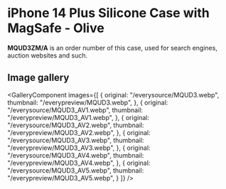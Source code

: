 
# iPhone 14 Plus Silicone Case with MagSafe - Olive

<Callout type='info' emoji='👉🏻'>**MQUD3ZM/A** is an order number of this case, used for search engines, auction websites and such.</Callout>

## Image gallery

<GalleryComponent
    images={[
      {
        original: "/everysource/MQUD3.webp",
        thumbnail: "/everypreview/MQUD3.webp",
      },
      {
        original: "/everysource/MQUD3_AV1.webp",
        thumbnail: "/everypreview/MQUD3_AV1.webp",
      },
      {
        original: "/everysource/MQUD3_AV2.webp",
        thumbnail: "/everypreview/MQUD3_AV2.webp",
      },
      {
        original: "/everysource/MQUD3_AV3.webp",
        thumbnail: "/everypreview/MQUD3_AV3.webp",
      },
      {
        original: "/everysource/MQUD3_AV4.webp",
        thumbnail: "/everypreview/MQUD3_AV4.webp",
      },
      {
        original: "/everysource/MQUD3_AV5.webp",
        thumbnail: "/everypreview/MQUD3_AV5.webp",
      }
    ]}
  />
